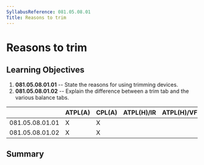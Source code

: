 ```yaml
---
SyllabusReference: 081.05.08.01
Title: Reasons to trim
---
```


# Reasons to trim

## Learning Objectives

1.  **081.05.08.01.01** -- State the reasons for using trimming devices.
2.  **081.05.08.01.02** -- Explain the difference between a trim tab and the
    various balance tabs.

|                 | ATPL(A) | CPL(A) | ATPL(H)/IR | ATPL(H)/VFR | CPL(H) | IR  | CBIR(A) |
| --------------- | ------- | ------ | ---------- | ----------- | ------ | --- | ------- |
| 081.05.08.01.01 | X       | X      |            |             |        |     |         |
| 081.05.08.01.02 | X       | X      |            |             |        |     |         |

## Summary
